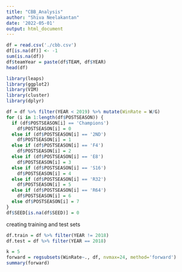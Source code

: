 ```yaml
---
title: "CBB_Analysis"
author: "Shiva Neelakantan"
date: '2022-05-01'
output: html_document
---
```


```r
df = read.csv('./cbb.csv')
df[is.na(df)] <- -1
sum(is.na(df))
df$teamYear = paste(df$TEAM, df$YEAR)
head(df)
```

```r
library(leaps)
library(ggplot2)
library(VIM)
library(cluster)
library(dplyr)
```

```r
df = df %>% filter(YEAR < 2019) %>% mutate(WinRate = W/G)
for (i in 1:length(df$POSTSEASON)) {
  if (df$POSTSEASON[i] == 'Champions')
    df$POSTSEASON[i] = 0
  else if (df$POSTSEASON[i] == '2ND')
    df$POSTSEASON[i] = 1
  else if (df$POSTSEASON[i] == 'F4')
    df$POSTSEASON[i] = 2
  else if (df$POSTSEASON[i] == 'E8')
    df$POSTSEASON[i] = 3
  else if (df$POSTSEASON[i] == 'S16')
    df$POSTSEASON[i] = 4
  else if (df$POSTSEASON[i] == 'R32')
    df$POSTSEASON[i] = 5
  else if (df$POSTSEASON[i] == 'R64')
    df$POSTSEASON[i] = 6
  else df$POSTSEASON[i] = 7
}
df$SEED[is.na(df$SEED)] = 0
```

creating training and test sets
```r
df.train = df %>% filter(YEAR != 2018)
df.test = df %>% filter(YEAR == 2018)
```

```r
k = 5
forward = regsubsets(WinRate~., df, nvmax=24, method='forward')
summary(forward)
```

